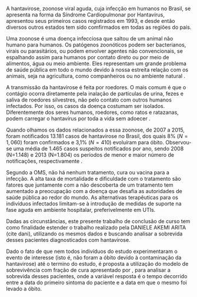 A hantavirose, zoonose viral aguda, cuja infecção em humanos no Brasil, se apresenta na forma da Síndrome Cardiopulmonar por Hantavírus, apresentou seus primeiros casos registrados em 1993, e desde então diversos outros estados tem sido comfirmados em todas as regiões do país.

Uma zoonose é uma doença infecciosa que saltou de um animal não humano para humanos. Os patógenos zoonóticos podem ser bacterianos, virais ou parasitários, ou podem envolver agentes não convencionais, se espalhando assim para humanos por contato direto ou por meio de alimentos, água ou meio ambiente. Eles representam um grande problema de saúde pública em todo o mundo devido à nossa estreita relação com os animais, seja na agricultura, como companheiros ou no ambiente natural \cite{OMS_zoonoses}.

A transmissão da hantavirose é feita por roedores. O mais comum é que o contágio ocorra diretamente pela inalação de partículas de urina, fezes e saliva de roedores silvestres, não pelo contato com outros humanos infectados. Por isso, os casos da doença costumam ser isolados. Diferentemente dos seres humanos, roedores, como ratos e ratazanas, podem carregar o hantavírus por toda a vida sem adoecer \cite{bbc}.

Quando olhamos os dados relacionados a essa zoonose, de 2007 a 2015, foram notificados 13.181 casos de hantavirose no Brasil, dos quais 8% ($N=1,060$) foram confirmados e 3,1% ($N=410$) evoluíram para óbito. Observou-se uma média de 1.465 casos suspeitos notificados por ano, sendo 2008 (N=1.148) e 2013 (N=1.804) os períodos de menor e maior número de notificações, respectivamente \cite{Para2018}.

Segundo a OMS, não há nenhum tratamento, cura ou vacina para a infecção. A alta taxa de mortalidade e dificuldade com o tratamento são fatores que juntamente com a não descoberta de um tratamento tem aumentado a preocupação com a doença que desafia as autoridades de saúde pública ao redor do mundo. As alternativas terapêuticas para os indivíduos infectados limitam-se à introdução de medidas de suporte na fase aguda em ambiente hospitalar, preferivelmente em UTIs.

Dadas as circunstâncias, este presente trabalho de conclusão de curso tem como finalidade estender o trabalho realizado pela DANIELE AKEMI ARITA (cite dani), utilizando os mesmos dados e buscando analisar a sobrevida desses pacientes diagnosticados com hantavirose. 

Dado o fato de que nem todos indivíduos do estudo experimentaram o evento de interesse (isto é, não foram a óbito devido à contaminação da hantavirose) até o termino do estudo, é proposta a utilização do modelo de sobrevivência com fração de cura apresentado por \citeonline{cureModels}, para analisar a sobrevida desses pacientes, onde a variável resposta é o tempo decorrido entre a data do primeiro sintoma do paciente e a data em que o mesmo foi levado a óbito.

